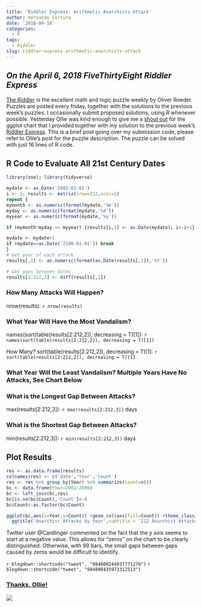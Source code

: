 ```yaml
---
title: 'Riddler Express: Arithmetic Anarchists Attack'
author: Hernando Cortina
date: '2018-04-14'
categories:
  - R
tags:
  - Riddler
slug: riddler-express-arithmetic-anarchists-attack
---
```



## *On the April 6, 2018 FiveThirtyEight Riddler Express*

[The Riddler](https://fivethirtyeight.com/tag/the-riddler/) is the excellent math and logic puzzle weekly by Oliver Roeder. Puzzles are posted every friday, together with the solutions to the previous week's puzzles.  I occasionally submit proposed solutions, using R whenever possible.  Yesterday Ollie was kind enough to give me a [shout out](https://fivethirtyeight.com/features/can-you-find-the-perfect-poker-hand-can-you-shut-this-infernal-box/) for the ggplot chart that I provided together with my solution to the previous week's [Riddler Express](https://fivethirtyeight.com/features/when-will-the-arithmetic-anarchists-attack/). This is a brief post going over my submission code, please refer to Ollie's post for the puzzle description. The puzzle can be solved with just 16 lines of R code. 


## R Code to Evaluate All 21st Century Dates

```r
library(zoo); library(tidyverse)

mydate <- as.Date('2001-01-01')
i <- 1; results <- matrix(nrow=212,ncol=3)
repeat {
mymonth <- as.numeric(format(mydate,'%m'))
myday <- as.numeric(format(mydate,'%d'))
myyear <- as.numeric(format(mydate,'%y'))

if (mymonth*myday == myyear) {results[i,1] <- as.Date(mydate); i<-i+1}

mydate <- mydate+1
if (mydate==as.Date('2100-01-01')) break
}
# Get year of each attack
results[,2] <- as.numeric(format(as.Date(results[,1]),'%Y'))

# Get gaps between dates
results[2:212,3] <- diff(results[,1])
```


### How Many Attacks Will Happen?
nrow(results): `r nrow(results)`

### What Year Will Have the Most Vandalism?
names(sort(table(results[2:212,2]), decreasing = T)[1]): `r names(sort(table(results[2:212,2]), decreasing = T)[1])`

How Many?
sort(table(results[2:212,2]), decreasing = T)[1]: `r sort(table(results[2:212,2]), decreasing = T)[1]`

### What Year Will the Least Vandalism? Multiple Years Have No Attacks, See Chart Below

### What is the Longest Gap Between Attacks?
max(results[2:212,3]): `r max(results[2:212,3])` days

### What is the Shortest Gap Between Attacks?
min(results[2:212,3]): `r min(results[2:212,3])` days

## Plot Results
```r
res <- as.data.frame(results)
colnames(res) <- c('date','Year','Count')
res <- res %>% group_by(Year) %>% summarize(Count=n())
bc <- data.frame(Year=2001:2099)
bc <- left_join(bc,res)
bc[is.na(bc$Count),'Count']<-0
bc$Count<-as.factor(bc$Count)

ggplot(bc,aes(x=Year,y=Count)) +geom_col(aes(fill=Count)) +theme_classic() +scale_fill_brewer(palette = 'Set1') +
  ggtitle('Anarchist Attacks by Year',subtitle = '212 Anarchist Attacks in Century')
```

Twitter user @Cardlinger commented on the fact that the y axis seems to start at a negative value.  This allows for "zeros" on the chart to be clearly distinguished. Otherwise, with 99 bars, the small gaps between gaps caused by zeros would be difficult to identify.


`r blogdown::shortcode("tweet", "984800244037771270")`
`r blogdown::shortcode("tweet", "984800435973312513")`

### [Thanks, Ollie!](https://fivethirtyeight.com/features/can-you-find-the-perfect-poker-hand-can-you-shut-this-infernal-box/)

<img src="/images/AnarchistAttacks/Ollie.png" style="display: block; margin: auto;" />


